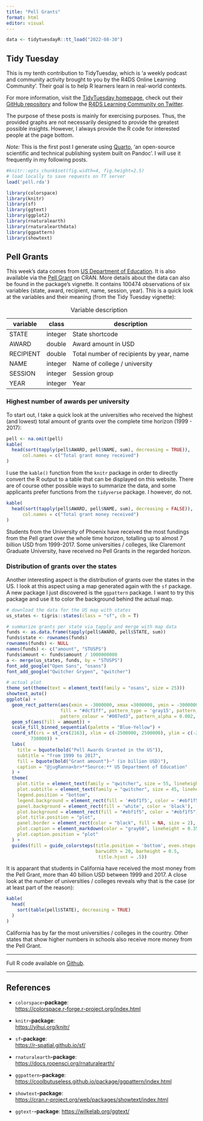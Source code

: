 ```yaml
---
title: "Pell Grants"
format: html
editor: visual
---
```


```r
data <- tidytuesdayR::tt_load("2022-08-30")
```

## Tidy Tuesday

This is my tenth contribution to TidyTuesday, which is 'a weekly podcast and community activity brought to you by the R4DS Online Learning Community'. Their goal is to help R learners learn in real-world contexts.

For more information, visit the [TidyTuesday homepage](https://www.tidytuesday.com/), check out their [GitHub repository](https://github.com/rfordatascience/tidytuesday) and follow the [R4DS Learning Community on Twitter](https://twitter.com/R4DScommunity).

The purpose of these posts is mainly for exercising purposes. Thus, the provided graphs are not necessarily designed to provide the greatest possible insights. However, I always provide the R code for interested people at the page bottom.

*Note:* This is the first post I generate using [Quarto](https://quarto.org/), 'an open-source scientific and technical publishing system built on Pandoc'. I will use it frequently in my following posts.

```r
#knitr::opts_chunk$set(fig.width=4, fig.height=2.5) 
# load locally to save requests on TT server
load('pell.rda')
```

```r
library(colorspace)
library(knitr)
library(sf)
library(ggtext)
library(ggplot2)
library(rnaturalearth)
library(rnaturalearthdata)
library(ggpattern)
library(showtext)

```

## Pell Grants

This week's data comes from [US Department of Education](https://curious-joe.github.io/pell/articles/download.html). It is also available via the [Pell Grant](https://www2.ed.gov/programs/fpg/index.html) on CRAN. More details about the data can also be found in the package's vignette. It contains 100474 observations of six variables (state, award, recipient, name, session, year). This is a quick look at the variables and their meaning (from the Tidy Tuesday vignette):

| variable  | class   | description                              |
|-----------|---------|------------------------------------------|
| STATE     | integer | State shortcode                          |
| AWARD     | double  | Award amount in USD                      |
| RECIPIENT | double  | Total number of recipients by year, name |
| NAME      | integer | Name of college / university             |
| SESSION   | integer | Session group                            |
| YEAR      | integer | Year                                     |

: Variable description

### Highest number of awards per university

To start out, I take a quick look at the universities who received the highest (and lowest) total amount of grants over the complete time horizon (1999 - 2017):

```r
pell <- na.omit(pell)
kable(
  head(sort(tapply(pell$AWARD, pell$NAME, sum), decreasing = TRUE)),
      col.names = c("Total grant money received")
)
```

I use the `kable()` function from the `knitr` package in order to directly convert the R output to a table that can be displayed on this website. There are of course other possible ways to summarize the data, and some applicants prefer functions from the `tidyverse` package. I however, do not.

```r
kable(
  head(sort(tapply(pell$AWARD, pell$NAME, sum), decreasing = FALSE)),
      col.names = c("Total grant money received")
)
```

Students from the University of Phoenix have received the most fundings from the Pell grant over the whole time horizon, totalling up to almost 7 billion USD from 1999-2017. Some universities / colleges, like Claremont Graduate University, have received no Pell Grants in the regarded horizon.

### Distribution of grants over the states

Another interesting aspect is the distribution of grants over the states in the US. I look at this aspect using a map generated again with the `sf` package. A new package I just discovered is the `ggpattern` package. I want to try this package and use it to color the background behind the actual map.

```r
# download the data for the US map with states
us_states <- tigris::states(class = "sf", cb = T)

# summarize grants per state via tapply and merge with map data
funds <- as.data.frame(tapply(pell$AWARD, pell$STATE, sum))
funds$state <- rownames(funds)
rownames(funds) <- NULL
names(funds) <- c("amount", "STUSPS")
funds$amount <- funds$amount / 1000000000
a <- merge(us_states, funds, by = "STUSPS")
font_add_google("Open Sans", "osans")
font_add_google("Qwitcher Grypen", "qwitcher")
```

```r
# actual plot
theme_set(theme(text = element_text(family = "osans", size = 25)))
showtext_auto()
ggplot(a) + 
  geom_rect_pattern(aes(xmin = -3000000, xmax =3000000, ymin = -3000000, ymax = 900000), pattern = "magick",
                    fill = "#dcf1ff", pattern_type = 'gray15', pattern_scale = 2, 
                    pattern_colour = "#007ed3", pattern_alpha = 0.002, pattern_angle = 40) +
  geom_sf(aes(fill = amount)) +
  scale_fill_binned_sequential(palette = "Blue-Yellow") +
  coord_sf(crs = st_crs(2163), xlim = c(-2500000, 2500000), ylim = c(-2300000, 
         730000)) +
  labs(
    title = bquote(bold("Pell Awards Granted in the US")),
    subtitle = "from 1999 to 2017",
    fill = bquote(bold("Grant amount")~" (in billion USD)"),
    caption = "@jugRanna<br>**Source:** US Department of Education"
  ) +
  theme(
    plot.title = element_text(family = "qwitcher", size = 55, lineheight = 0, margin = margin(1, 0, 0.1, 1), vjust = -0.7),
    plot.subtitle = element_text(family = "qwitcher", size = 45, lineheight = 0.35, vjust = 0.4),
    legend.position = "bottom",
    legend.background = element_rect(fill = '#ebf1f5', color = '#ebf1f5'),
    panel.background = element_rect(fill = 'white', color = 'black'),
    plot.background = element_rect(fill = "#ebf1f5", color = "#ebf1f5"),
    plot.title.position = "plot",
    panel.border = element_rect(color = "black", fill = NA, size = 2),
    plot.caption = element_markdown(color = "gray60", lineheight = 0.35, hjust = 1, size = 20),
    plot.caption.position = "plot"
  ) +
  guides(fill = guide_colorsteps(title.position = 'bottom', even.steps = TRUE,
                                 barwidth = 20, barheight = 0.5,
                                  title.hjust = .5)) 
```

It is apparant that students in California have received the most money from the Pell Grant, more than 40 billion USD between 1999 and 2017. A close look at the number of universities / colleges reveals why that is the case (or at least part of the reason):

```r
kable(
  head(
    sort(table(pell$STATE), decreasing = TRUE)
  )
)
```

California has by far the most universities / colleges in the country. Other states that show higher numbers in schools also receive more money from the Pell Grant.

------------------------------------------------------------------------

Full R code available on [Github](https://github.com/jgranna/tidytuesday/tree/main/2022-08-30).

------------------------------------------------------------------------

## References

-   `colorspace`**-package**:\
    <https://colorspace.r-forge.r-project.org/index.html>

-   `knitr`**-package**:\
    <https://yihui.org/knitr/>

-   `sf`**-package**:\
    <https://r-spatial.github.io/sf/>

-   `rnaturalearth`**-package**:\
    <https://docs.ropensci.org/rnaturalearth/>

-   `ggpattern`**-package**:\
    <https://coolbutuseless.github.io/package/ggpattern/index.html>

-   `showtext`**-package**:\
    <https://cran.r-project.org/web/packages/showtext/index.html>

-   `ggtext`-**-package**: <https://wilkelab.org/ggtext/>
